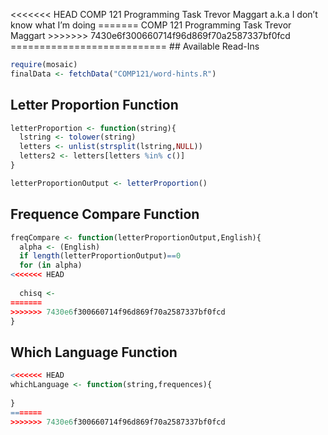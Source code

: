 <<<<<<< HEAD
COMP 121 Programming Task Trevor Maggart a.k.a I don't know what I'm doing 
=======
COMP 121 Programming Task Trevor Maggart
>>>>>>> 7430e6f300660714f96d869f70a2587337bf0fcd
===========================
## Available Read-Ins
```r
require(mosaic)
finalData <- fetchData("COMP121/word-hints.R")
```
## Letter Proportion Function
```r
letterProportion <- function(string){
  lstring <- tolower(string)
  letters <- unlist(strsplit(lstring,NULL))
  letters2 <- letters[letters %in% c()]
}

letterProportionOutput <- letterProportion()
```
## Frequence Compare Function
```r
freqCompare <- function(letterProportionOutput,English){
  alpha <- (English)
  if length(letterProportionOutput)==0
  for (in alpha)
<<<<<<< HEAD
  
  chisq <- 
=======
>>>>>>> 7430e6f300660714f96d869f70a2587337bf0fcd
}
```
## Which Language Function
```r
<<<<<<< HEAD
whichLanguage <- function(string,frequences){
  
}
=======
>>>>>>> 7430e6f300660714f96d869f70a2587337bf0fcd
```
